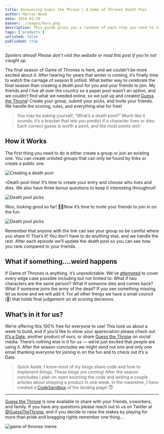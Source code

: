 ```yaml
---
title: Announcing Guess the Throne | A Game of Thrones Death Pool
author: Marcus Wood
date: 2019-03-29
banner: ./images/hero.png
description: This guide gives you a rundown of each step you need to take from the technical side to give your app the best chance to succeed.
tags: ['products']
unlisted: false
published: true
---
```


<Section>

_Spoilers ahead! Please don’t visit the website or read this post if you’re not caught up._

The final season of Game of Thrones is here, and we couldn’t be more excited about it. After hearing for years that winter is coming, it’s finally time to watch the carnage of season 8 unfold. What better way to celebrate the final season than creating a death pool for you and your friends to join.
My friends and I live all over the country so a paper pool wasn’t an option, and we couldn’t find what we needed online, so we just up and created [Guess the Throne](https://guessthethrone.com/)! Create your group, submit your picks, and invite your friends. We handle the scoring, rules, and everything else for free!

> You may be asking yourself, “What’s a death pool?” Much like it sounds, it’s a bracket that lets you predict if a character lives or dies. Each correct guess is worth a point, and the most points win!

## How it Works

The first thing you need to do is either create a group or join an existing one. You can create unlisted groups that can only be found by links or create a public one.

![Creating a death pool](https://res.cloudinary.com/calderablog/image/upload/q_auto:good/v1564965139/1_pKvfKKbKroFnzXkoDDHEjw_badss0.gif)

💀Death pool time! It’s time to create your entry and choose who lives and dies. We also have three bonus questions to keep it interesting throughout!

![Death pool picks](https://res.cloudinary.com/calderablog/image/upload/q_auto:good/v1564965151/1_r4xuDml6mL99lM07XliWGw_o0vcx1.gif)

Woo, looking good so far! 🙌🏻Now it’s time to invite your friends to join in on the fun.

![Death pool picks](https://res.cloudinary.com/calderablog/image/upload/q_auto:good/v1564965164/1_mdTEbn3vmM8TSVKze9bHXw_gvyujm.gif)

Remember that anyone with the link can see your group so be careful where you share it!
That’s it! You don’t have to do anything else, and we handle the rest. After each episode we’ll update the death pool so you can see how you rank compared to your friends.

## What if something….weird happens

If Game of Thrones is anything, it’s unpredictable. We’ve [attempted](https://guessthethrone.com/faq) to cover every edge case possible including but not limited to: What if two characters are the same person? What if someone dies and comes back? What if someone joins the army of the dead?
If you see something missing let us know and we will add it. For all other things we have a small council (🙏) that holds final judgement on all scoring decisions.

## What’s in it for us?

We’re offering this 100% free for everyone to use! This took us about a week to build, and if you’d like to show your appreciation please check out [It’s a Date](https://itsadate.app/), another product of ours, or share [Guess the Throne](https://guessthethrone.com/) on social media. There’s nothing else in it for us — we’re just excited that people are using it. After the season concludes we might send out one and only one email thanking everyone for joining in on the fun and to check out It’s a Date.

> Quick Aside: I know most of my blogs share code and how to implement things. These blogs are coming! After the season concludes I plan on open sourcing the code and writing a couple articles about shipping a product in one week. In the meantime, I have created a [CodeSandbox](https://codesandbox.io/s/l26k0xxvrq) of the landing page! 😇

---

[Guess the Throne](https://guessthethrone.com/) is now available to share with your friends, coworkers, and family. If you have any questions please reach out to us on Twitter at [@GuessTheThrone](https://twitter.com/GuessTheThrone), and if you decide to raise the stakes by playing for more than pride and bragging rights remember one thing…

![game of thrones meme](https://giphygifs.s3.amazonaws.com/media/7E0QphLuDhT32/giphy.gif)

</Section>
